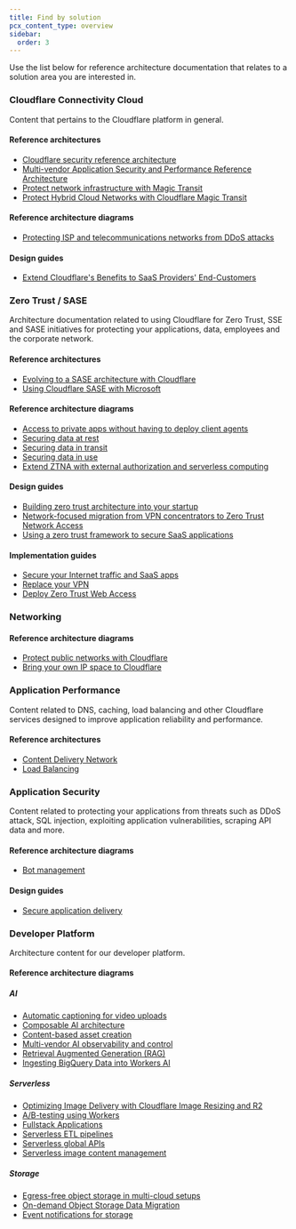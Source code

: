 ```yaml
---
title: Find by solution
pcx_content_type: overview
sidebar:
  order: 3
---
```



Use the list below for reference architecture documentation that relates to a solution area you are interested in.

### Cloudflare Connectivity Cloud

Content that pertains to the Cloudflare platform in general.

#### Reference architectures

- [Cloudflare security reference architecture](/reference-architecture/architectures/security/)
- [Multi-vendor Application Security and Performance Reference Architecture](/reference-architecture/architectures/multi-vendor/)
- [Protect network infrastructure with Magic Transit](/reference-architecture/architectures/magic-transit/)
- [Protect Hybrid Cloud Networks with Cloudflare Magic Transit](/reference-architecture/diagrams/network/protect-hybrid-cloud-networks-with-cloudflare-magic-transit/)

#### Reference architecture diagrams

- [Protecting ISP and telecommunications networks from DDoS attacks](/reference-architecture/diagrams/network/protecting-sp-networks-from-ddos/)

#### Design guides

- [Extend Cloudflare's Benefits to SaaS Providers' End-Customers](/reference-architecture/design-guides/extending-cloudflares-benefits-to-saas-providers-end-customers/)

### Zero Trust / SASE

Architecture documentation related to using Cloudflare for Zero Trust, SSE and SASE initiatives for protecting your applications, data, employees and the corporate network.

#### Reference architectures

- [Evolving to a SASE architecture with Cloudflare](/reference-architecture/architectures/sase/)
- [Using Cloudflare SASE with Microsoft](/reference-architecture/architectures/cloudflare-sase-with-microsoft/)

#### Reference architecture diagrams

- [Access to private apps without having to deploy client agents](/reference-architecture/diagrams/sase/sase-clientless-access-private-dns/)
- [Securing data at rest](/reference-architecture/diagrams/security/securing-data-at-rest/)
- [Securing data in transit](/reference-architecture/diagrams/security/securing-data-in-transit/)
- [Securing data in use](/reference-architecture/diagrams/security/securing-data-in-use/)
- [Extend ZTNA with external authorization and serverless computing](/reference-architecture/diagrams/sase/augment-access-with-serverless/)

#### Design guides

- [Building zero trust architecture into your startup](/reference-architecture/design-guides/zero-trust-for-startups/)
- [Network-focused migration from VPN concentrators to Zero Trust Network Access](/reference-architecture/design-guides/network-vpn-migration/)
- [Using a zero trust framework to secure SaaS applications](/reference-architecture/design-guides/zero-trust-for-saas/)

#### Implementation guides

- [Secure your Internet traffic and SaaS apps](/learning-paths/secure-internet-traffic/)
- [Replace your VPN](/learning-paths/replace-vpn/)
- [Deploy Zero Trust Web Access](/learning-paths/zero-trust-web-access/)

### Networking

#### Reference architecture diagrams

- [Protect public networks with Cloudflare](/reference-architecture/diagrams/network/protect-public-networks-with-cloudflare/)
- [Bring your own IP space to Cloudflare](/reference-architecture/diagrams/network/bring-your-own-ip-space-to-cloudflare/)

### Application Performance

Content related to DNS, caching, load balancing and other Cloudflare services designed to improve application reliability and performance.

#### Reference architectures

- [Content Delivery Network](/reference-architecture/architectures/cdn/)
- [Load Balancing](/reference-architecture/architectures/load-balancing/)

### Application Security

Content related to protecting your applications from threats such as DDoS attack, SQL injection, exploiting application vulnerabilities, scraping API data and more.

#### Reference architecture diagrams

- [Bot management](/reference-architecture/diagrams/bots/bot-management/)


#### Design guides

- [Secure application delivery](/reference-architecture/design-guides/secure-application-delivery/)

### Developer Platform

Architecture content for our developer platform.

#### Reference architecture diagrams

##### AI

- [Automatic captioning for video uploads](/reference-architecture/diagrams/ai/ai-video-caption/)
- [Composable AI architecture](/reference-architecture/diagrams/ai/ai-composable/)
- [Content-based asset creation](/reference-architecture/diagrams/ai/ai-asset-creation/)
- [Multi-vendor AI observability and control](/reference-architecture/diagrams/ai/ai-multivendor-observability-control/)
- [Retrieval Augmented Generation (RAG)](/reference-architecture/diagrams/ai/ai-rag/)
- [Ingesting BigQuery Data into Workers AI](/reference-architecture/diagrams/ai/bigquery-workers-ai/)

##### Serverless

- [Optimizing Image Delivery with Cloudflare Image Resizing and R2](/reference-architecture/diagrams/content-delivery/optimizing-image-delivery-with-cloudflare-image-resizing-and-r2/)
- [A/B-testing using Workers](/reference-architecture/diagrams/serverless/a-b-testing-using-workers/)
- [Fullstack Applications](/reference-architecture/diagrams/serverless/fullstack-application/)
- [Serverless ETL pipelines](/reference-architecture/diagrams/serverless/serverless-etl/)
- [Serverless global APIs](/reference-architecture/diagrams/serverless/serverless-global-apis/)
- [Serverless image content management](/reference-architecture/diagrams/serverless/serverless-image-content-management/)

##### Storage

- [Egress-free object storage in multi-cloud setups](/reference-architecture/diagrams/storage/egress-free-storage-multi-cloud/)
- [On-demand Object Storage Data Migration](/reference-architecture/diagrams/storage/on-demand-object-storage-migration/)
- [Event notifications for storage](/reference-architecture/diagrams/storage/event-notifications-for-storage/)
